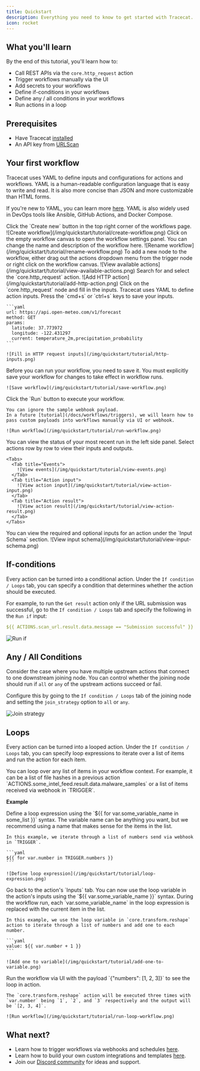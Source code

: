 ```yaml
---
title: Quickstart
description: Everything you need to know to get started with Tracecat.
icon: rocket
---
```


## What you'll learn

By the end of this tutorial, you'll learn how to:

- Call REST APIs via the `core.http_request` action
- Trigger workflows manually via the UI
- Add secrets to your workflows
- Define if-conditions in your workflows
- Define any / all conditions in your workflows
- Run actions in a loop

## Prerequisites

- Have Tracecat [installed](/quickstart/install)
- An API key from [URLScan](https://urlscan.io/user/profile/)

## Your first workflow

<Note>
  Tracecat uses YAML to define inputs and configurations for actions and workflows.
  YAML is a human-readable configuration language that is easy to write and read.
  It is also more concise than JSON and more customizable than HTML forms.

  If you're new to YAML, you can learn more [here](https://docs.ansible.com/ansible/latest/reference_appendices/YAMLSyntax.html).
  YAML is also widely used in DevOps tools like Ansible, GitHub Actions, and Docker Compose.
</Note>

<AccordionGroup>
  <Accordion title="Create new workflow" icon="circle-plus">
    Click the `Create new` button in the top right corner of the workflows page.
    ![Create workflow](/img/quickstart/tutorial/create-workflow.png)
  </Accordion>
  <Accordion title="Rename workflow" icon="pencil">
    Click on the empty workflow canvas to open the workflow settings panel.
    You can change the name and description of the workflow here.
    ![Rename workflow](/img/quickstart/tutorial/rename-workflow.png)
  </Accordion>
  <Accordion title="View available actions" icon="square-plus">
    To add a new node to the workflow, either drag out the actions dropdown menu from the trigger node or right click on the workflow canvas.
    ![View available actions](/img/quickstart/tutorial/view-available-actions.png)
  </Accordion>
  <Accordion title="Add HTTP request action" icon="globe">
    Search for and select the `core.http_request` action.
    ![Add HTTP action](/img/quickstart/tutorial/add-http-action.png)
  </Accordion>
  <Accordion title="Call an external weather API" icon="cloud-sun">
    Click on the `core.http_request` node and fill in the inputs.
    Tracecat uses YAML to define action inputs.
    Press the `cmd+s` or `ctrl+s` keys to save your inputs.

    ```yaml
    url: https://api.open-meteo.com/v1/forecast
    method: GET
    params:
      latitude: 37.773972
      longitude: -122.431297
      current: temperature_2m,precipitation_probability
    ```

    ![Fill in HTTP request inputs](/img/quickstart/tutorial/http-inputs.png)
  </Accordion>
  <Accordion title="Save workflow" icon="floppy-disk">
    Before you can run your workflow, you need to save it.
    You must explicitly save your workflow for changes to take effect in workflow runs.

    ![Save workflow](/img/quickstart/tutorial/save-workflow.png)
  </Accordion>
  <Accordion title="Run workflow via UI" icon="play">
    Click the `Run` button to execute your workflow.

    You can ignore the sample webhook payload.
    In a future [tutorial](/docs/workflows/triggers), we will learn how to pass custom payloads into workflows manually via UI or webhook.

    ![Run workflow](/img/quickstart/tutorial/run-workflow.png)
  </Accordion>
  <Accordion title="View most recent run" icon="person-running">
    You can view the status of your most recent run in the left side panel.
    Select actions row by row to view their inputs and outputs.

    <Tabs>
      <Tab title="Events">
        ![View events](/img/quickstart/tutorial/view-events.png)
      </Tab>
      <Tab title="Action input">
        ![View action input](/img/quickstart/tutorial/view-action-input.png)
      </Tab>
      <Tab title="Action result">
        ![View action result](/img/quickstart/tutorial/view-action-result.png)
      </Tab>
    </Tabs>
  </Accordion>
  <Accordion title="View supported action inputs" icon="list">
    You can view the required and optional inputs for an action under the `Input Schema` section.
    ![View input schema](/img/quickstart/tutorial/view-input-schema.png)
  </Accordion>
</AccordionGroup>

## If-conditions

Every action can be turned into a conditional action.
Under the `If condition / Loops` tab, you can specify a condition that determines whether the action should be executed.

For example, to run the `Get result` action only if the URL submission was successful, go to the `If condition / Loops` tab and specify the following in the `Run if` input:

```yaml
${{ ACTIONS.scan_url.result.data.message == "Submission successful" }}
```

![Run if](/img/quickstart/tutorial/run-if.png)

## Any / All Conditions

Consider the case where you have multiple upstream actions that connect to one downstream joining node.
You can control whether the joining node should run if `all` or `any` of the upstream actions succeed or fail.

Configure this by going to the `If condition / Loops` tab of the joining node and setting the `join_strategy` option to `all` or `any`.

![Join strategy](/img/quickstart/tutorial/join-strategy.png)

## Loops

Every action can be turned into a looped action.
Under the `If condition / Loops` tab, you can specify loop expressions to iterate over a list of items and run the action for each item.

<Tip>
  You can loop over any list of items in your workflow context.
  For example, it can be a list of file hashes in a previous action `ACTIONS.some_intel_feed.result.data.malware_samples` or a list of items received via webhook in `TRIGGER`.
</Tip>

**Example**

<Steps>
  <Step title="Define the loop">
    Define a loop expression using the `${{ for var.some_variable_name in some_list }}` syntax.
    The variable name can be anything you want, but we recommend using a name that makes sense for the items in the list.

    In this example, we iterate through a list of numbers send via webhook in `TRIGGER`.

    ```yaml
    ${{ for var.number in TRIGGER.numbers }}
    ```

    ![Define loop expression](/img/quickstart/tutorial/loop-expression.png)
  </Step>
  <Step title="Use the loop variable">
    Go back to the action's `Inputs` tab.
    You can now use the loop variable in the action's inputs using the `${{ var.some_variable_name }}` syntax.
    During the workflow run, each `var.some_variable_name` in the loop expression is replaced with the current item in the list.

    In this example, we use the loop variable in `core.transform.reshape` action to iterate through a list of numbers and add one to each number.

    ```yaml
    value: ${{ var.number + 1 }}
    ```

    ![Add one to variable](/img/quickstart/tutorial/add-one-to-variable.png)
  </Step>
  <Step title="Run workflow">
    Run the workflow via UI with the payload `{"numbers": [1, 2, 3]}` to see the loop in action.

    The `core.transform.reshape` action will be executed three times with `var.number` being `1`, `2`, and `3` respectively and the output will be `[2, 3, 4]`.

    ![Run workflow](/img/quickstart/tutorial/run-loop-workflow.png)
  </Step>
</Steps>

## What next?

- Learn how to trigger workflows via webhooks and schedules [here](/docs/workflows/scheduling-and-webhooks).
- Learn how to build your own custom integrations and templates [here](/docs/templates/custom-integrations).
- Join our [Discord community](https://discord.gg/n3GF4qxFU8) for ideas and support.
